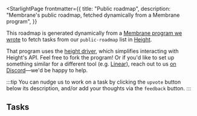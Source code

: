 

<StarlightPage
  frontmatter={{
    title: "Public roadmap",
    description:
      "Membrane's public roadmap, fetched dynamically from a Membrane program",
  }}
>

This roadmap is generated dynamically from a <a href="https://www.membrane.io/share/membrane/public-roadmap" target="_blank">Membrane program we wrote</a> to fetch tasks from our `public-roadmap` list in <a href="https://height.app/product" target="_blank">Height</a>.

That program uses the <a href="https://www.membrane.io/share/membrane/height" target="_blank">height driver</a>, which simplifies interacting with Height's API. Feel free to fork the program! Or if you'd like to set up something similar for a different tool (e.g. <a href="https://linear.app" target="_blank">Linear</a>), reach out to us <a href="https://discord.gg/sbRcqC7QxE" target="_blank">on Discord</a>—we'd be happy to help.

:::tip
You can nudge us to work on a task by clicking the `upvote` button below its description, and/or add your thoughts via the `feedback` button.
:::

## Tasks

<PublicRoadmap />

</StarlightPage>

